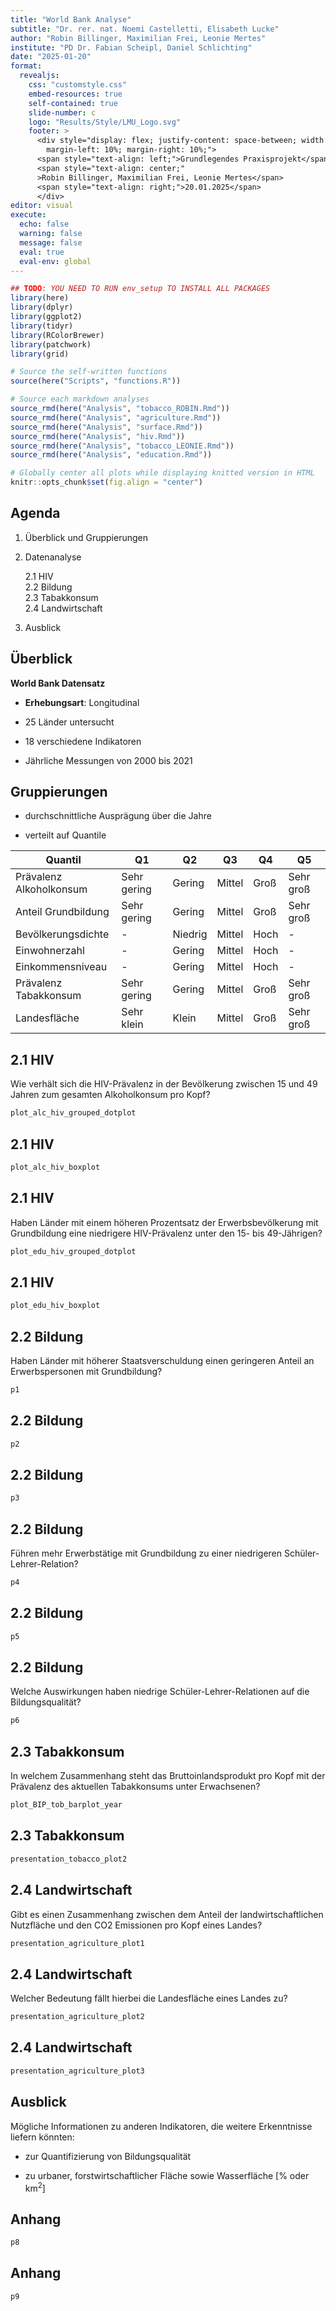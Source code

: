 ```yaml
---
title: "World Bank Analyse"
subtitle: "Dr. rer. nat. Noemi Castelletti, Elisabeth Lucke"
author: "Robin Billinger, Maximilian Frei, Leonie Mertes"
institute: "PD Dr. Fabian Scheipl, Daniel Schlichting"
date: "2025-01-20"
format: 
  revealjs:
    css: "customstyle.css"
    embed-resources: true
    self-contained: true
    slide-number: c
    logo: "Results/Style/LMU_Logo.svg"
    footer: >
      <div style="display: flex; justify-content: space-between; width: 80%;
        margin-left: 10%; margin-right: 10%;">
      <span style="text-align: left;">Grundlegendes Praxisprojekt</span>
      <span style="text-align: center;"
      >Robin Billinger, Maximilian Frei, Leonie Mertes</span>
      <span style="text-align: right;">20.01.2025</span>
      </div>
editor: visual
execute:
  echo: false
  warning: false
  message: false
  eval: true
  eval-env: global
---
```


```r
## TODO: YOU NEED TO RUN env_setup TO INSTALL ALL PACKAGES
library(here)
library(dplyr)
library(ggplot2)
library(tidyr)
library(RColorBrewer)
library(patchwork)
library(grid)

# Source the self-written functions
source(here("Scripts", "functions.R"))

# Source each markdown analyses
source_rmd(here("Analysis", "tobacco_ROBIN.Rmd"))
source_rmd(here("Analysis", "agriculture.Rmd"))
source_rmd(here("Analysis", "surface.Rmd"))
source_rmd(here("Analysis", "hiv.Rmd"))
source_rmd(here("Analysis", "tobacco_LEONIE.Rmd"))
source_rmd(here("Analysis", "education.Rmd"))

# Globally center all plots while displaying knitted version in HTML
knitr::opts_chunk$set(fig.align = "center")
```

## Agenda {.custom-smaller}

::: incremental
1.  Überblick und Gruppierungen

2.  Datenanalyse

    2.1 HIV\
    2.2 Bildung\
    2.3 Tabakkonsum\
    2.4 Landwirtschaft

3.  Ausblick
:::

## Überblick {.custom-smaller}

**World Bank Datensatz**

::: incremental
-   **Erhebungsart**: Longitudinal

-   25 Länder untersucht

-   18 verschiedene Indikatoren

-   Jährliche Messungen von 2000 bis 2021
:::

## Gruppierungen {.custom-smaller}

-   durchschnittliche Ausprägung über die Jahre

-   verteilt auf Quantile

| **Quantil**             | Q1          | Q2      | Q3     | Q4   | Q5        |
|-------------------------|-------------|---------|--------|------|-----------|
| Prävalenz Alkoholkonsum | Sehr gering | Gering  | Mittel | Groß | Sehr groß |
| Anteil Grundbildung     | Sehr gering | Gering  | Mittel | Groß | Sehr groß |
| Bevölkerungsdichte      | \-          | Niedrig | Mittel | Hoch | \-        |
| Einwohnerzahl           | \-          | Gering  | Mittel | Hoch | \-        |
| Einkommensniveau        | \-          | Gering  | Mittel | Hoch | \-        |
| Prävalenz Tabakkonsum   | Sehr gering | Gering  | Mittel | Groß | Sehr groß |
| Landesfläche            | Sehr klein  | Klein   | Mittel | Groß | Sehr groß |

## 2.1 HIV {.custom-smaller}

Wie verhält sich die HIV-Prävalenz in der Bevölkerung zwischen 15 und 49 Jahren zum gesamten Alkoholkonsum pro Kopf?

```r
plot_alc_hiv_grouped_dotplot
```

## 2.1 HIV {.custom-smaller}

```r
plot_alc_hiv_boxplot
```

## 2.1 HIV {.custom-smaller}

Haben Länder mit einem höheren Prozentsatz der Erwerbsbevölkerung mit Grundbildung eine niedrigere HIV-Prävalenz unter den 15- bis 49-Jährigen?

```r
plot_edu_hiv_grouped_dotplot
```

## 2.1 HIV {.custom-smaller}

```r
plot_edu_hiv_boxplot
```

## 2.2 Bildung {.custom-smaller}

Haben Länder mit höherer Staatsverschuldung einen geringeren Anteil an Erwerbspersonen mit Grundbildung?

```r
p1
```

## 2.2 Bildung {.custom-smaller}

```r
p2
```

## 2.2 Bildung {.custom-smaller}

```r
p3
```

## 2.2 Bildung {.custom-smaller}

Führen mehr Erwerbstätige mit Grundbildung zu einer niedrigeren Schüler-Lehrer-Relation?

```r
p4
```

## 2.2 Bildung {.custom-smaller}

```r
p5
```

## 2.2 Bildung {.custom-smaller}

Welche Auswirkungen haben niedrige Schüler-Lehrer-Relationen auf die Bildungsqualität?

```r
p6
```

## 2.3 Tabakkonsum {.custom-smaller}

In welchem Zusammenhang steht das Bruttoinlandsprodukt pro Kopf mit der Prävalenz des aktuellen Tabakkonsums unter Erwachsenen?

```r
plot_BIP_tob_barplot_year
```

## 2.3 Tabakkonsum {.custom-smaller}

```r
presentation_tobacco_plot2
```

## 2.4 Landwirtschaft {.custom-smaller}

Gibt es einen Zusammenhang zwischen dem Anteil der landwirtschaftlichen Nutzfläche und den CO2 Emissionen pro Kopf eines Landes?

```r
presentation_agriculture_plot1
```

## 2.4 Landwirtschaft {.custom-smaller}

Welcher Bedeutung fällt hierbei die Landesfläche eines Landes zu?

```r
presentation_agriculture_plot2
```

## 2.4 Landwirtschaft {.custom-smaller}

```r
presentation_agriculture_plot3
```

## Ausblick {.custom-smaller}

Mögliche Informationen zu anderen Indikatoren, die weitere Erkenntnisse liefern könnten:

-   zur Quantifizierung von Bildungsqualität

-   zu urbaner, forstwirtschaftlicher Fläche sowie Wasserfläche \[% oder km<sup>2</sup>\]

## Anhang {.custom-smaller}

```r
p8
```

## Anhang {.custom-smaller}

```r
p9
```
